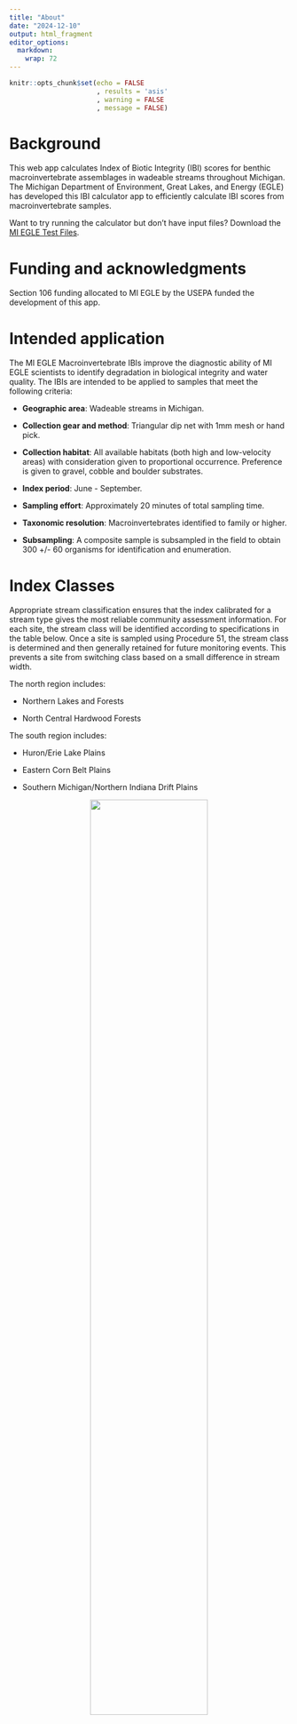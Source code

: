 ```yaml
---
title: "About"
date: "2024-12-10"
output: html_fragment
editor_options: 
  markdown: 
    wrap: 72
---
```


```r
knitr::opts_chunk$set(echo = FALSE
                      , results = 'asis'
                      , warning = FALSE
                      , message = FALSE)
```

# Background

This web app calculates Index of Biotic Integrity (IBI) scores for
benthic macroinvertebrate assemblages in wadeable streams throughout
Michigan. The Michigan Department of Environment, Great Lakes, and
Energy (EGLE) has developed this IBI calculator app to efficiently
calculate IBI scores from macroinvertebrate samples.

Want to try running the calculator but don't have input files? Download
the
<a href="https://github.com/Blocktt/ShinyAppDocuments/tree/main/MIEGLEtools/Example_Files/" target="_blank">MI
EGLE Test Files</a>.

# Funding and acknowledgments

<!-- <details> -->
<!--   <summary>Click to expand</summary> -->

Section 106 funding allocated to MI EGLE by the USEPA funded the
development of this app.

<!-- </details> -->

# Intended application

<!-- <details> -->
<!--   <summary>Click to expand</summary> -->

The MI EGLE Macroinvertebrate IBIs improve the diagnostic ability of MI
EGLE scientists to identify degradation in biological integrity and
water quality. The IBIs are intended to be applied to samples that meet
the following criteria:

-   **Geographic area**: Wadeable streams in Michigan.

-   **Collection gear and method**: Triangular dip net with 1mm mesh or
    hand pick.

-   **Collection habitat**: All available habitats (both high and
    low-velocity areas) with consideration given to proportional
    occurrence. Preference is given to gravel, cobble and boulder
    substrates.

-   **Index period**: June - September.

-   **Sampling effort**: Approximately 20 minutes of total sampling
    time.

-   **Taxonomic resolution**: Macroinvertebrates identified to family or
    higher.

-   **Subsampling**: A composite sample is subsampled in the field to
    obtain 300 +/- 60 organisms for identification and enumeration.
    
<!-- </details> -->

# Index Classes

<!-- <details> -->
<!-- <summary>Click to expand</summary> -->

Appropriate stream classification ensures that the index calibrated for
a stream type gives the most reliable community assessment information.
For each site, the stream class will be identified according to
specifications in the table below. Once a site is sampled using
Procedure 51, the stream class is determined and then generally retained
for future monitoring events. This prevents a site from switching class
based on a small difference in stream width.

The north region includes:

-   Northern Lakes and Forests

-   North Central Hardwood Forests

The south region includes:

-   Huron/Erie Lake Plains

-   Eastern Corn Belt Plains

-   Southern Michigan/Northern Indiana Drift Plains

<center>![](images/About_SiteClasses_Fig1.png){width="65%"}</center>

<!-- </details> -->

# Macroinvertebrate Models

<!-- <details> -->
<!--   <summary>Click to expand</summary> -->

Metric calculation depends on the list of taxa collected, taxa traits,
and calculation descriptions. Each stream class has a specific index
that includes a unique set of metrics and scoring formulae (see tables
below). Metric scores are first calculated from metric values. Any
scores calculated as \>100 are reset to 100 and scores calculated to \<0
are reset to 0. The calculated and reset scores are averaged across all
metrics to arrive at an index score for each site.

## Very Narrow Index Class

<!-- <details> -->
<!--   <summary>Click to expand</summary> -->

```r
# Packages
library(readxl)
library(knitr)
library(dplyr)
library(kableExtra)

# Data
fn_data <- "OutputFileSubtabs.xlsx"
path_data <- file.path("files", fn_data)
df_data <- read_excel(path_data, sheet = "FileBuild_About")
df_data_trim <- df_data %>% 
  filter(`Index Class` == "VeryNarrow") %>% 
  select(-c(`Index Class`))

# Display
options(knitr.kable.NA = '')
df_data_trim %>%
  kable() %>%
  kable_styling(full_width = F, position = "center") %>%
  row_spec(0, extra_css = "border-top: 2px solid black; border-bottom: 1px solid black;") %>%
  row_spec(1:(nrow(df_data_trim) - 1), extra_css = "border-bottom: 1px solid black;") %>%
  row_spec(nrow(df_data_trim), extra_css = "border-bottom: 2px solid black;")
```

<!-- </details> -->

## Narrow Index Class

<!-- <details> -->
<!--   <summary>Click to expand</summary> -->

```r
# Packages
library(readxl)
library(knitr)
library(dplyr)
library(kableExtra)

# Data
fn_data <- "OutputFileSubtabs.xlsx"
path_data <- file.path("files", fn_data)
df_data <- read_excel(path_data, sheet = "FileBuild_About")
df_data_trim <- df_data %>% 
  filter(`Index Class` == "Narrow") %>% 
  select(-c(`Index Class`))

# Display
options(knitr.kable.NA = '')
df_data_trim %>%
  kable() %>%
  kable_styling(full_width = F, position = "center") %>%
  row_spec(0, extra_css = "border-top: 2px solid black; border-bottom: 1px solid black;") %>%
  row_spec(1:(nrow(df_data_trim) - 1), extra_css = "border-bottom: 1px solid black;") %>%
  row_spec(nrow(df_data_trim), extra_css = "border-bottom: 2px solid black;")
```

<!-- </details> -->

## Mid-Size Dry Index Class

<!-- <details> -->
<!--   <summary>Click to expand</summary> -->

```r
# Packages
library(readxl)
library(knitr)
library(dplyr)
library(kableExtra)

# Data
fn_data <- "OutputFileSubtabs.xlsx"
path_data <- file.path("files", fn_data)
df_data <- read_excel(path_data, sheet = "FileBuild_About")
df_data_trim <- df_data %>% 
  filter(`Index Class` == "MidSizeDry") %>% 
  select(-c(`Index Class`))

# Display
options(knitr.kable.NA = '')
df_data_trim %>%
  kable() %>%
  kable_styling(full_width = F, position = "center") %>%
  row_spec(0, extra_css = "border-top: 2px solid black; border-bottom: 1px solid black;") %>%
  row_spec(1:(nrow(df_data_trim) - 1), extra_css = "border-bottom: 1px solid black;") %>%
  row_spec(nrow(df_data_trim), extra_css = "border-bottom: 2px solid black;")
```

<!-- </details> -->

## Wet/Wide Index Class

<!-- <details> -->
<!--   <summary>Click to expand</summary> -->

```r
# Packages
library(readxl)
library(knitr)
library(dplyr)
library(kableExtra)

# Data
fn_data <- "OutputFileSubtabs.xlsx"
path_data <- file.path("files", fn_data)
df_data <- read_excel(path_data, sheet = "FileBuild_About")
df_data_trim <- df_data %>% 
  filter(`Index Class` == "WetWide") %>% 
  select(-c(`Index Class`))

# Display
options(knitr.kable.NA = '')
df_data_trim %>%
  kable() %>%
  kable_styling(full_width = F, position = "center") %>%
  row_spec(0, extra_css = "border-top: 2px solid black; border-bottom: 1px solid black;") %>%
  row_spec(1:(nrow(df_data_trim) - 1), extra_css = "border-bottom: 1px solid black;") %>%
  row_spec(nrow(df_data_trim), extra_css = "border-bottom: 2px solid black;")
```

<!-- </details> -->

## West Flat Index Class
<!-- <details> -->
<!--   <summary>Click to expand</summary> -->

```r
# Packages
library(readxl)
library(knitr)
library(dplyr)
library(kableExtra)

# Data
fn_data <- "OutputFileSubtabs.xlsx"
path_data <- file.path("files", fn_data)
df_data <- read_excel(path_data, sheet = "FileBuild_About")
df_data_trim <- df_data %>% 
  filter(`Index Class` == "WestFlat") %>% 
  select(-c(`Index Class`))

# Display
options(knitr.kable.NA = '')
df_data_trim %>%
  kable() %>%
  kable_styling(full_width = F, position = "center") %>%
  row_spec(0, extra_css = "border-top: 2px solid black; border-bottom: 1px solid black;") %>%
  row_spec(1:(nrow(df_data_trim) - 1), extra_css = "border-bottom: 1px solid black;") %>%
  row_spec(nrow(df_data_trim), extra_css = "border-bottom: 2px solid black;")
```

<!-- </details> -->

## West Steep Index Class

<!-- <details> -->
<!--   <summary>Click to expand</summary> -->

```r
# Packages
library(readxl)
library(knitr)
library(dplyr)
library(kableExtra)

# Data
fn_data <- "OutputFileSubtabs.xlsx"
path_data <- file.path("files", fn_data)
df_data <- read_excel(path_data, sheet = "FileBuild_About")
df_data_trim <- df_data %>% 
  filter(`Index Class` == "WestSteep") %>% 
  select(-c(`Index Class`))

# Display
options(knitr.kable.NA = '')
df_data_trim %>%
  kable() %>%
  kable_styling(full_width = F, position = "center") %>%
  row_spec(0, extra_css = "border-top: 2px solid black; border-bottom: 1px solid black;") %>%
  row_spec(1:(nrow(df_data_trim) - 1), extra_css = "border-bottom: 1px solid black;") %>%
  row_spec(nrow(df_data_trim), extra_css = "border-bottom: 2px solid black;")
```

<!-- </details> -->

## East Index Class

<!-- <details> -->
<!--   <summary>Click to expand</summary> -->
  
```r
# Packages
library(readxl)
library(knitr)
library(dplyr)
library(kableExtra)

# Data
fn_data <- "OutputFileSubtabs.xlsx"
path_data <- file.path("files", fn_data)
df_data <- read_excel(path_data, sheet = "FileBuild_About")
df_data_trim <- df_data %>% 
  filter(`Index Class` == "East") %>% 
  select(-c(`Index Class`))

# Display
options(knitr.kable.NA = '')
df_data_trim %>%
  kable() %>%
  kable_styling(full_width = F, position = "center") %>%
  row_spec(0, extra_css = "border-top: 2px solid black; border-bottom: 1px solid black;") %>%
  row_spec(1:(nrow(df_data_trim) - 1), extra_css = "border-bottom: 1px solid black;") %>%
  row_spec(nrow(df_data_trim), extra_css = "border-bottom: 2px solid black;")
```

<!-- </details> -->


# Interpretation

<!-- <details> -->
<!--   <summary>Click to expand</summary> -->

Previous versions of Procedure 51 scoring and thresholds were developed
to classify macroinvertebrate communities into either “excellent,”
“acceptable,” or “poor” categories. This update to the Procedure 51 MMI,
including new stream classes and taking an updated reference site
approach to anchoring community expectations, enables development of
protective thresholds that can be used to identify departure from
expected conditions. This updated Procedure 51 MMI scoring system
determines if a macroinvertebrate community “meets expectations” or does
“not meet expectations.” “Not meeting expectations” is an indicator that
water quality, stream habitat, or other conditions are impacting the
biological community.

With the goal of using macroinvertebrate communities as an indication of
stream function and the influence of human impacts, the Procedure 51 MMI
uses a minimally-impacted reference site approach to set
macroinvertebrate community expectations for each stream class. Within
Michigan, two centuries of extensive land use change and resource
extraction, along with local and global atmospheric impacts, results in
some level of environmental impact at all sites, even minimally-impacted
reference sites.

Based on this widespread human influence, a percentile of the reference
site scores was used to identify a Procedure 51 score that indicates
community deviation from reference condition. There is inherent
variability in reference condition and error associated with the process
of picking reference sites. Though efforts were made to select
meaningful variables while reducing redundancy, Michigan’s reference
sites were chosen using a subset of possible catchment- and
watershed-scale variables, leaving room for potentially unaccounted for
impacts, possibly resulting in sites with some unexpected anthropogenic
impacts. Eliminating the lower end of the reference site distribution
from the “meeting expectations” range reduces the risk of considering a
site to ‘meet expectations’ when it does not. However, the higher the
threshold is placed within the range of reference site scores, the more
likely a water body could be classified as ‘not meeting expectations’
when it may in fact be “meeting expectations.” Choosing a threshold was
a balance between these two types of risk.

To help inform threshold placement for each stream class, prior
knowledge of extreme conditions was used (i.e., sites rated poor and
excellent using previous versions of Procedure 51) with the intent of
continuing to consider sites that used to score excellent to ‘meet
expectations’ and that sites that historically scored poor would also
‘not meet expectations’ under the new scoring system. Using this
approach resulted in thresholds ranging from the 5th to 15th percentile
of reference. The table below presents Procedure 51 thresholds and
reference site percentile for each stream class.

```r
# Packages
library(readxl)
library(knitr)
library(kableExtra)

# Data
fn_data <- "OutputFileSubtabs.xlsx"
path_data <- file.path("files", fn_data)
df_data <- read_excel(path_data, sheet = "FileBuild_About2")

# Display
options(knitr.kable.NA = '')
df_data %>%
  kable() %>%
  kable_styling(full_width = F, position = "center") %>%
  row_spec(0, extra_css = "border-top: 2px solid black; border-bottom: 1px solid black;") %>%
  row_spec(1:(nrow(df_data) - 1), extra_css = "border-bottom: 1px solid black;") %>%
  row_spec(nrow(df_data), extra_css = "border-bottom: 2px solid black;")
```


<!-- </details> -->
